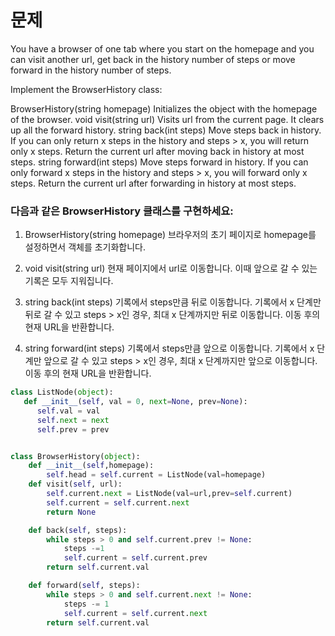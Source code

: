# 문제

You have a browser of one tab where you start on the homepage and you can visit another url, get back in the history number of steps or move forward in the history number of steps.

Implement the BrowserHistory class:

BrowserHistory(string homepage) Initializes the object with the homepage of the browser.
void visit(string url) Visits url from the current page. It clears up all the forward history.
string back(int steps) Move steps back in history. If you can only return x steps in the history and steps > x, you will return only x steps. Return the current url after moving back in history at most steps.
string forward(int steps) Move steps forward in history. If you can only forward x steps in the history and steps > x, you will forward only x steps. Return the current url after forwarding in history at most steps.

### 다음과 같은 BrowserHistory 클래스를 구현하세요:

1. BrowserHistory(string homepage)
   브라우저의 초기 페이지로 homepage를 설정하면서 객체를 초기화합니다.

2. void visit(string url)
   현재 페이지에서 url로 이동합니다. 이때 앞으로 갈 수 있는 기록은 모두 지워집니다.

3. string back(int steps)
   기록에서 steps만큼 뒤로 이동합니다. 기록에서 x 단계만 뒤로 갈 수 있고 steps > x인 경우, 최대 x 단계까지만 뒤로 이동합니다. 이동 후의 현재 URL을 반환합니다.

4. string forward(int steps)
   기록에서 steps만큼 앞으로 이동합니다. 기록에서 x 단계만 앞으로 갈 수 있고 steps > x인 경우, 최대 x 단계까지만 앞으로 이동합니다. 이동 후의 현재 URL을 반환합니다.

```python
class ListNode(object):
   def __init__(self, val = 0, next=None, prev=None):
      self.val = val
      self.next = next
      self.prev = prev


class BrowserHistory(object):
    def __init__(self,homepage):
        self.head = self.current = ListNode(val=homepage)
    def visit(self, url):
        self.current.next = ListNode(val=url,prev=self.current)
        self.current = self.current.next
        return None

    def back(self, steps):
        while steps > 0 and self.current.prev != None:
            steps -=1
            self.current = self.current.prev
        return self.current.val

    def forward(self, steps):
        while steps > 0 and self.current.next != None:
            steps -= 1
            self.current = self.current.next
        return self.current.val



```
